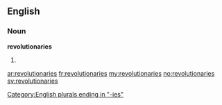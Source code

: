 ==English==

===Noun===
'''revolutionaries'''

# {{plural of|[[revolutionary]]}}

[[Category:English plurals ending in "-ies"]]

[[ar:revolutionaries]]
[[fr:revolutionaries]]
[[my:revolutionaries]]
[[no:revolutionaries]]
[[sv:revolutionaries]]